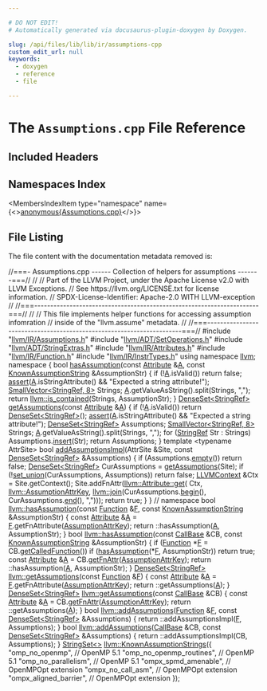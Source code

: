 ```yaml
---

# DO NOT EDIT!
# Automatically generated via docusaurus-plugin-doxygen by Doxygen.

slug: /api/files/lib/lib/ir/assumptions-cpp
custom_edit_url: null
keywords:
  - doxygen
  - reference
  - file

---
```





# The `Assumptions.cpp` File Reference

<DoxygenPage pluginConfig={pluginConfig}>



## Included Headers

<IncludesList>
<IncludesListItem
  filePath="llvm/IR/Assumptions.h"
  permalink="/docs/api/files/include/include/llvm/include/llvm/ir/assumptions-h"
  isLocal="true" />
<IncludesListItem
  filePath="llvm/ADT/SetOperations.h"
  permalink="/docs/api/files/include/include/llvm/include/llvm/adt/setoperations-h"
  isLocal="true" />
<IncludesListItem
  filePath="llvm/ADT/StringExtras.h"
  permalink="/docs/api/files/include/include/llvm/include/llvm/adt/stringextras-h"
  isLocal="true" />
<IncludesListItem
  filePath="llvm/IR/Attributes.h"
  permalink="/docs/api/files/include/include/llvm/include/llvm/ir/attributes-h"
  isLocal="true" />
<IncludesListItem
  filePath="llvm/IR/Function.h"
  permalink="/docs/api/files/include/include/llvm/include/llvm/ir/function-h"
  isLocal="true" />
<IncludesListItem
  filePath="llvm/IR/InstrTypes.h"
  permalink="/docs/api/files/include/include/llvm/include/llvm/ir/instrtypes-h"
  isLocal="true" />
</IncludesList>

## Namespaces Index

<MembersIndex>

<MembersIndexItem
  type="namespace"
  name={<><a href="/docs/api/namespaces/anonymous-assumptions-cpp-">anonymous&#123;Assumptions.cpp&#125;</a></>}>
</MembersIndexItem>

</MembersIndex>


## File Listing

The file content with the documentation metadata removed is:

<ProgramListing>

<Link id="l00001" /><CodeLine lineNumber="1"><span class="doxyHighlightComment">//===- Assumptions.cpp ------ Collection of helpers for assumptions -------===//</span></CodeLine>
<Link id="l00002" /><CodeLine lineNumber="2"><span class="doxyHighlightComment">//</span></CodeLine>
<Link id="l00003" /><CodeLine lineNumber="3"><span class="doxyHighlightComment">// Part of the LLVM Project, under the Apache License v2.0 with LLVM Exceptions.</span></CodeLine>
<Link id="l00004" /><CodeLine lineNumber="4"><span class="doxyHighlightComment">// See https://llvm.org/LICENSE.txt for license information.</span></CodeLine>
<Link id="l00005" /><CodeLine lineNumber="5"><span class="doxyHighlightComment">// SPDX-License-Identifier: Apache-2.0 WITH LLVM-exception</span></CodeLine>
<Link id="l00006" /><CodeLine lineNumber="6"><span class="doxyHighlightComment">//</span></CodeLine>
<Link id="l00007" /><CodeLine lineNumber="7"><span class="doxyHighlightComment">//===----------------------------------------------------------------------===//</span></CodeLine>
<Link id="l00008" /><CodeLine lineNumber="8"><span class="doxyHighlightComment">//</span></CodeLine>
<Link id="l00009" /><CodeLine lineNumber="9"><span class="doxyHighlightComment">//  This file implements helper functions for accessing assumption infomration</span></CodeLine>
<Link id="l00010" /><CodeLine lineNumber="10"><span class="doxyHighlightComment">//  inside of the &quot;llvm.assume&quot; metadata.</span></CodeLine>
<Link id="l00011" /><CodeLine lineNumber="11"><span class="doxyHighlightComment">//</span></CodeLine>
<Link id="l00012" /><CodeLine lineNumber="12"><span class="doxyHighlightComment">//===----------------------------------------------------------------------===//</span></CodeLine>
<Link id="l00013" /><CodeLine lineNumber="13"></CodeLine>
<Link id="l00014" /><CodeLine lineNumber="14"><span class="doxyHighlightPreprocessor">#include &quot;<a href="/docs/api/files/include/include/llvm/include/llvm/ir/assumptions-h">llvm/IR/Assumptions.h</a>&quot;</span></CodeLine>
<Link id="l00015" /><CodeLine lineNumber="15"><span class="doxyHighlightPreprocessor">#include &quot;<a href="/docs/api/files/include/include/llvm/include/llvm/adt/setoperations-h">llvm/ADT/SetOperations.h</a>&quot;</span></CodeLine>
<Link id="l00016" /><CodeLine lineNumber="16"><span class="doxyHighlightPreprocessor">#include &quot;<a href="/docs/api/files/include/include/llvm/include/llvm/adt/stringextras-h">llvm/ADT/StringExtras.h</a>&quot;</span></CodeLine>
<Link id="l00017" /><CodeLine lineNumber="17"><span class="doxyHighlightPreprocessor">#include &quot;<a href="/docs/api/files/include/include/llvm/include/llvm/ir/attributes-h">llvm/IR/Attributes.h</a>&quot;</span></CodeLine>
<Link id="l00018" /><CodeLine lineNumber="18"><span class="doxyHighlightPreprocessor">#include &quot;<a href="/docs/api/files/include/include/llvm/include/llvm/ir/function-h">llvm/IR/Function.h</a>&quot;</span></CodeLine>
<Link id="l00019" /><CodeLine lineNumber="19"><span class="doxyHighlightPreprocessor">#include &quot;<a href="/docs/api/files/include/include/llvm/include/llvm/ir/instrtypes-h">llvm/IR/InstrTypes.h</a>&quot;</span></CodeLine>
<Link id="l00020" /><CodeLine lineNumber="20"></CodeLine>
<Link id="l00021" /><CodeLine lineNumber="21"><span class="doxyHighlightKeyword">using namespace </span><span class="doxyHighlight"><a href="/docs/api/namespaces/llvm">llvm</a>;</span></CodeLine>
<Link id="l00022" /><CodeLine lineNumber="22"></CodeLine>
<Link id="l00023" /><CodeLine lineNumber="23" lineLink="/docs/api/namespaces/anonymous-assumptions-cpp-"><span class="doxyHighlightKeyword">namespace </span><span class="doxyHighlight">&#123;</span></CodeLine>
<Link id="l00024" /><CodeLine lineNumber="24" lineLink="/docs/api/namespaces/anonymous-assumptions-cpp-/#a11616ca3b8b24fafe0e708caa29a1c08"><span class="doxyHighlightKeywordType">bool</span><span class="doxyHighlight"> <a href="/docs/api/namespaces/llvm/#a9304ca094f5d8d97081982822c433226">hasAssumption</a>(</span><span class="doxyHighlightKeyword">const</span><span class="doxyHighlight"> <a href="/docs/api/classes/llvm/attribute">Attribute</a> &amp;<a href="/docs/api/files/lib/lib/ir/builtingcs-cpp/#a2e38c85003a042421cde1647632d0b72">A</a>,</span></CodeLine>
<Link id="l00025" /><CodeLine lineNumber="25"><span class="doxyHighlight">                   </span><span class="doxyHighlightKeyword">const</span><span class="doxyHighlight"> <a href="/docs/api/structs/llvm/knownassumptionstring">KnownAssumptionString</a> &amp;AssumptionStr) &#123;</span></CodeLine>
<Link id="l00026" /><CodeLine lineNumber="26"><span class="doxyHighlight">  </span><span class="doxyHighlightKeywordFlow">if</span><span class="doxyHighlight"> (!<a href="/docs/api/files/lib/lib/ir/builtingcs-cpp/#a2e38c85003a042421cde1647632d0b72">A</a>.isValid())</span></CodeLine>
<Link id="l00027" /><CodeLine lineNumber="27"><span class="doxyHighlight">    </span><span class="doxyHighlightKeywordFlow">return</span><span class="doxyHighlight"> </span><span class="doxyHighlightKeyword">false</span><span class="doxyHighlight">;</span></CodeLine>
<Link id="l00028" /><CodeLine lineNumber="28"><span class="doxyHighlight">  <a href="/docs/api/files/lib/lib/target/lib/target/amdgpu/silowercontrolflow-cpp/#a4868c5d81c5ccc98c47aeab6244346a0">assert</a>(<a href="/docs/api/files/lib/lib/ir/builtingcs-cpp/#a2e38c85003a042421cde1647632d0b72">A</a>.isStringAttribute() &amp;&amp; </span><span class="doxyHighlightStringLiteral">&quot;Expected a string attribute!&quot;</span><span class="doxyHighlight">);</span></CodeLine>
<Link id="l00029" /><CodeLine lineNumber="29"></CodeLine>
<Link id="l00030" /><CodeLine lineNumber="30"><span class="doxyHighlight">  <a href="/docs/api/classes/llvm/smallvector">SmallVector&lt;StringRef, 8&gt;</a> Strings;</span></CodeLine>
<Link id="l00031" /><CodeLine lineNumber="31"><span class="doxyHighlight">  <a href="/docs/api/files/lib/lib/ir/builtingcs-cpp/#a2e38c85003a042421cde1647632d0b72">A</a>.getValueAsString().split(Strings, </span><span class="doxyHighlightStringLiteral">&quot;,&quot;</span><span class="doxyHighlight">);</span></CodeLine>
<Link id="l00032" /><CodeLine lineNumber="32"></CodeLine>
<Link id="l00033" /><CodeLine lineNumber="33"><span class="doxyHighlight">  </span><span class="doxyHighlightKeywordFlow">return</span><span class="doxyHighlight"> <a href="/docs/api/namespaces/llvm/#acd1cd968cb420c82d70926920fcdc7d7">llvm::is&#95;contained</a>(Strings, AssumptionStr);</span></CodeLine>
<Link id="l00034" /><CodeLine lineNumber="34"><span class="doxyHighlight">&#125;</span></CodeLine>
<Link id="l00035" /><CodeLine lineNumber="35"></CodeLine>
<Link id="l00036" /><CodeLine lineNumber="36" lineLink="/docs/api/namespaces/anonymous-assumptions-cpp-/#ac2d9bac5ababf50dd59c0f65a975ff1c"><span class="doxyHighlight"><a href="/docs/api/classes/llvm/denseset">DenseSet&lt;StringRef&gt;</a> <a href="/docs/api/namespaces/llvm/#ad17551c306e37b6d30d47c03b9022a22">getAssumptions</a>(</span><span class="doxyHighlightKeyword">const</span><span class="doxyHighlight"> <a href="/docs/api/classes/llvm/attribute">Attribute</a> &amp;<a href="/docs/api/files/lib/lib/ir/builtingcs-cpp/#a2e38c85003a042421cde1647632d0b72">A</a>) &#123;</span></CodeLine>
<Link id="l00037" /><CodeLine lineNumber="37"><span class="doxyHighlight">  </span><span class="doxyHighlightKeywordFlow">if</span><span class="doxyHighlight"> (!<a href="/docs/api/files/lib/lib/ir/builtingcs-cpp/#a2e38c85003a042421cde1647632d0b72">A</a>.isValid())</span></CodeLine>
<Link id="l00038" /><CodeLine lineNumber="38"><span class="doxyHighlight">    </span><span class="doxyHighlightKeywordFlow">return</span><span class="doxyHighlight"> <a href="/docs/api/classes/llvm/denseset">DenseSet&lt;StringRef&gt;</a>();</span></CodeLine>
<Link id="l00039" /><CodeLine lineNumber="39"><span class="doxyHighlight">  <a href="/docs/api/files/lib/lib/target/lib/target/amdgpu/silowercontrolflow-cpp/#a4868c5d81c5ccc98c47aeab6244346a0">assert</a>(<a href="/docs/api/files/lib/lib/ir/builtingcs-cpp/#a2e38c85003a042421cde1647632d0b72">A</a>.isStringAttribute() &amp;&amp; </span><span class="doxyHighlightStringLiteral">&quot;Expected a string attribute!&quot;</span><span class="doxyHighlight">);</span></CodeLine>
<Link id="l00040" /><CodeLine lineNumber="40"></CodeLine>
<Link id="l00041" /><CodeLine lineNumber="41"><span class="doxyHighlight">  <a href="/docs/api/classes/llvm/denseset">DenseSet&lt;StringRef&gt;</a> Assumptions;</span></CodeLine>
<Link id="l00042" /><CodeLine lineNumber="42"><span class="doxyHighlight">  <a href="/docs/api/classes/llvm/smallvector">SmallVector&lt;StringRef, 8&gt;</a> Strings;</span></CodeLine>
<Link id="l00043" /><CodeLine lineNumber="43"><span class="doxyHighlight">  <a href="/docs/api/files/lib/lib/ir/builtingcs-cpp/#a2e38c85003a042421cde1647632d0b72">A</a>.getValueAsString().split(Strings, </span><span class="doxyHighlightStringLiteral">&quot;,&quot;</span><span class="doxyHighlight">);</span></CodeLine>
<Link id="l00044" /><CodeLine lineNumber="44"></CodeLine>
<Link id="l00045" /><CodeLine lineNumber="45"><span class="doxyHighlight">  </span><span class="doxyHighlightKeywordFlow">for</span><span class="doxyHighlight"> (<a href="/docs/api/classes/llvm/stringref">StringRef</a> Str : Strings)</span></CodeLine>
<Link id="l00046" /><CodeLine lineNumber="46"><span class="doxyHighlight">    Assumptions.<a href="/docs/api/classes/llvm/detail/densesetimpl/#a1b0f3ebdced8fce4b22c6a63b25d9525">insert</a>(Str);</span></CodeLine>
<Link id="l00047" /><CodeLine lineNumber="47"><span class="doxyHighlight">  </span><span class="doxyHighlightKeywordFlow">return</span><span class="doxyHighlight"> Assumptions;</span></CodeLine>
<Link id="l00048" /><CodeLine lineNumber="48"><span class="doxyHighlight">&#125;</span></CodeLine>
<Link id="l00049" /><CodeLine lineNumber="49"></CodeLine>
<Link id="l00050" /><CodeLine lineNumber="50"><span class="doxyHighlightKeyword">template</span><span class="doxyHighlight"> &lt;</span><span class="doxyHighlightKeyword">typename</span><span class="doxyHighlight"> AttrSite&gt;</span></CodeLine>
<Link id="l00051" /><CodeLine lineNumber="51" lineLink="/docs/api/namespaces/anonymous-assumptions-cpp-/#a2b9453af013b5f96564c2cb0b92a010b"><span class="doxyHighlightKeywordType">bool</span><span class="doxyHighlight"> <a href="/docs/api/namespaces/anonymous-assumptions-cpp-/#a2b9453af013b5f96564c2cb0b92a010b">addAssumptionsImpl</a>(AttrSite &amp;Site,</span></CodeLine>
<Link id="l00052" /><CodeLine lineNumber="52"><span class="doxyHighlight">                        </span><span class="doxyHighlightKeyword">const</span><span class="doxyHighlight"> <a href="/docs/api/classes/llvm/denseset">DenseSet&lt;StringRef&gt;</a> &amp;Assumptions) &#123;</span></CodeLine>
<Link id="l00053" /><CodeLine lineNumber="53"><span class="doxyHighlight">  </span><span class="doxyHighlightKeywordFlow">if</span><span class="doxyHighlight"> (Assumptions.<a href="/docs/api/classes/llvm/detail/densesetimpl/#a9a3c9d867ff6bde97841c2b7983f5c70">empty</a>())</span></CodeLine>
<Link id="l00054" /><CodeLine lineNumber="54"><span class="doxyHighlight">    </span><span class="doxyHighlightKeywordFlow">return</span><span class="doxyHighlight"> </span><span class="doxyHighlightKeyword">false</span><span class="doxyHighlight">;</span></CodeLine>
<Link id="l00055" /><CodeLine lineNumber="55"></CodeLine>
<Link id="l00056" /><CodeLine lineNumber="56"><span class="doxyHighlight">  <a href="/docs/api/classes/llvm/denseset">DenseSet&lt;StringRef&gt;</a> CurAssumptions = <a href="/docs/api/namespaces/llvm/#ad17551c306e37b6d30d47c03b9022a22">getAssumptions</a>(Site);</span></CodeLine>
<Link id="l00057" /><CodeLine lineNumber="57"></CodeLine>
<Link id="l00058" /><CodeLine lineNumber="58"><span class="doxyHighlight">  </span><span class="doxyHighlightKeywordFlow">if</span><span class="doxyHighlight"> (!<a href="/docs/api/namespaces/llvm/#a8b4f88b1fadc8f51a643e5faaa13afa6">set&#95;union</a>(CurAssumptions, Assumptions))</span></CodeLine>
<Link id="l00059" /><CodeLine lineNumber="59"><span class="doxyHighlight">    </span><span class="doxyHighlightKeywordFlow">return</span><span class="doxyHighlight"> </span><span class="doxyHighlightKeyword">false</span><span class="doxyHighlight">;</span></CodeLine>
<Link id="l00060" /><CodeLine lineNumber="60"></CodeLine>
<Link id="l00061" /><CodeLine lineNumber="61"><span class="doxyHighlight">  <a href="/docs/api/classes/llvm/llvmcontext">LLVMContext</a> &amp;Ctx = Site.getContext();</span></CodeLine>
<Link id="l00062" /><CodeLine lineNumber="62"><span class="doxyHighlight">  Site.addFnAttr(<a href="/docs/api/classes/llvm/attribute/#a43708098bd7085788a680fd02f47c750">llvm::Attribute::get</a>(</span></CodeLine>
<Link id="l00063" /><CodeLine lineNumber="63"><span class="doxyHighlight">      Ctx, <a href="/docs/api/namespaces/llvm/#af04a6618686f8a097d7786f1880985de">llvm::AssumptionAttrKey</a>,</span></CodeLine>
<Link id="l00064" /><CodeLine lineNumber="64"><span class="doxyHighlight">      <a href="/docs/api/namespaces/llvm/#aa1fd1719afe5b07ebe55f1d105c98916">llvm::join</a>(CurAssumptions.<a href="/docs/api/classes/llvm/detail/densesetimpl/#ad7dc7318244359268414719e0959346e">begin</a>(), CurAssumptions.<a href="/docs/api/classes/llvm/detail/densesetimpl/#a8cd802dcaed35e1f28ea3cbe4af4eff5">end</a>(), </span><span class="doxyHighlightStringLiteral">&quot;,&quot;</span><span class="doxyHighlight">)));</span></CodeLine>
<Link id="l00065" /><CodeLine lineNumber="65"></CodeLine>
<Link id="l00066" /><CodeLine lineNumber="66"><span class="doxyHighlight">  </span><span class="doxyHighlightKeywordFlow">return</span><span class="doxyHighlight"> </span><span class="doxyHighlightKeyword">true</span><span class="doxyHighlight">;</span></CodeLine>
<Link id="l00067" /><CodeLine lineNumber="67"><span class="doxyHighlight">&#125;</span></CodeLine>
<Link id="l00068" /><CodeLine lineNumber="68"><span class="doxyHighlight">&#125; </span><span class="doxyHighlightComment">// namespace</span></CodeLine>
<Link id="l00069" /><CodeLine lineNumber="69"></CodeLine>
<Link id="l00070" /><CodeLine lineNumber="70" lineLink="/docs/api/namespaces/llvm/#a9304ca094f5d8d97081982822c433226"><span class="doxyHighlightKeywordType">bool</span><span class="doxyHighlight"> <a href="/docs/api/namespaces/llvm/#a9304ca094f5d8d97081982822c433226">llvm::hasAssumption</a>(</span><span class="doxyHighlightKeyword">const</span><span class="doxyHighlight"> <a href="/docs/api/classes/llvm/function">Function</a> &amp;<a href="/docs/api/files/lib/lib/support/md5-cpp/#a96d73bbd7af15cb1fc38c3f4a3bd82e9">F</a>,</span></CodeLine>
<Link id="l00071" /><CodeLine lineNumber="71"><span class="doxyHighlight">                         </span><span class="doxyHighlightKeyword">const</span><span class="doxyHighlight"> <a href="/docs/api/structs/llvm/knownassumptionstring">KnownAssumptionString</a> &amp;AssumptionStr) &#123;</span></CodeLine>
<Link id="l00072" /><CodeLine lineNumber="72"><span class="doxyHighlight">  </span><span class="doxyHighlightKeyword">const</span><span class="doxyHighlight"> <a href="/docs/api/classes/llvm/attribute">Attribute</a> &amp;<a href="/docs/api/files/lib/lib/ir/builtingcs-cpp/#a2e38c85003a042421cde1647632d0b72">A</a> = <a href="/docs/api/files/lib/lib/support/md5-cpp/#a96d73bbd7af15cb1fc38c3f4a3bd82e9">F</a>.getFnAttribute(<a href="/docs/api/namespaces/llvm/#af04a6618686f8a097d7786f1880985de">AssumptionAttrKey</a>);</span></CodeLine>
<Link id="l00073" /><CodeLine lineNumber="73"><span class="doxyHighlight">  return ::hasAssumption(<a href="/docs/api/files/lib/lib/ir/builtingcs-cpp/#a2e38c85003a042421cde1647632d0b72">A</a>, AssumptionStr);</span></CodeLine>
<Link id="l00074" /><CodeLine lineNumber="74"><span class="doxyHighlight">&#125;</span></CodeLine>
<Link id="l00075" /><CodeLine lineNumber="75"></CodeLine>
<Link id="l00076" /><CodeLine lineNumber="76" lineLink="/docs/api/namespaces/llvm/#a05eaff7b97d11f44f547d03244617db4"><span class="doxyHighlightKeywordType">bool</span><span class="doxyHighlight"> <a href="/docs/api/namespaces/llvm/#a9304ca094f5d8d97081982822c433226">llvm::hasAssumption</a>(</span><span class="doxyHighlightKeyword">const</span><span class="doxyHighlight"> <a href="/docs/api/classes/llvm/callbase">CallBase</a> &amp;CB,</span></CodeLine>
<Link id="l00077" /><CodeLine lineNumber="77"><span class="doxyHighlight">                         </span><span class="doxyHighlightKeyword">const</span><span class="doxyHighlight"> <a href="/docs/api/structs/llvm/knownassumptionstring">KnownAssumptionString</a> &amp;AssumptionStr) &#123;</span></CodeLine>
<Link id="l00078" /><CodeLine lineNumber="78"><span class="doxyHighlight">  </span><span class="doxyHighlightKeywordFlow">if</span><span class="doxyHighlight"> (<a href="/docs/api/classes/llvm/function">Function</a> &#42;<a href="/docs/api/files/lib/lib/support/md5-cpp/#a96d73bbd7af15cb1fc38c3f4a3bd82e9">F</a> = CB.<a href="/docs/api/classes/llvm/callbase/#a2b1ae7cf1bafdd43d1fee4c6ad0a2913">getCalledFunction</a>())</span></CodeLine>
<Link id="l00079" /><CodeLine lineNumber="79"><span class="doxyHighlight">    </span><span class="doxyHighlightKeywordFlow">if</span><span class="doxyHighlight"> (<a href="/docs/api/namespaces/llvm/#a9304ca094f5d8d97081982822c433226">hasAssumption</a>(&#42;<a href="/docs/api/files/lib/lib/support/md5-cpp/#a96d73bbd7af15cb1fc38c3f4a3bd82e9">F</a>, AssumptionStr))</span></CodeLine>
<Link id="l00080" /><CodeLine lineNumber="80"><span class="doxyHighlight">      </span><span class="doxyHighlightKeywordFlow">return</span><span class="doxyHighlight"> </span><span class="doxyHighlightKeyword">true</span><span class="doxyHighlight">;</span></CodeLine>
<Link id="l00081" /><CodeLine lineNumber="81"></CodeLine>
<Link id="l00082" /><CodeLine lineNumber="82"><span class="doxyHighlight">  </span><span class="doxyHighlightKeyword">const</span><span class="doxyHighlight"> <a href="/docs/api/classes/llvm/attribute">Attribute</a> &amp;<a href="/docs/api/files/lib/lib/ir/builtingcs-cpp/#a2e38c85003a042421cde1647632d0b72">A</a> = CB.<a href="/docs/api/classes/llvm/callbase/#a9e46a3a4bf99f8dcea9cb9efb4d977a3">getFnAttr</a>(<a href="/docs/api/namespaces/llvm/#af04a6618686f8a097d7786f1880985de">AssumptionAttrKey</a>);</span></CodeLine>
<Link id="l00083" /><CodeLine lineNumber="83"><span class="doxyHighlight">  return ::hasAssumption(<a href="/docs/api/files/lib/lib/ir/builtingcs-cpp/#a2e38c85003a042421cde1647632d0b72">A</a>, AssumptionStr);</span></CodeLine>
<Link id="l00084" /><CodeLine lineNumber="84"><span class="doxyHighlight">&#125;</span></CodeLine>
<Link id="l00085" /><CodeLine lineNumber="85"></CodeLine>
<Link id="l00086" /><CodeLine lineNumber="86" lineLink="/docs/api/namespaces/llvm/#ad17551c306e37b6d30d47c03b9022a22"><span class="doxyHighlight"><a href="/docs/api/classes/llvm/denseset">DenseSet&lt;StringRef&gt;</a> <a href="/docs/api/namespaces/llvm/#ad17551c306e37b6d30d47c03b9022a22">llvm::getAssumptions</a>(</span><span class="doxyHighlightKeyword">const</span><span class="doxyHighlight"> <a href="/docs/api/classes/llvm/function">Function</a> &amp;<a href="/docs/api/files/lib/lib/support/md5-cpp/#a96d73bbd7af15cb1fc38c3f4a3bd82e9">F</a>) &#123;</span></CodeLine>
<Link id="l00087" /><CodeLine lineNumber="87"><span class="doxyHighlight">  </span><span class="doxyHighlightKeyword">const</span><span class="doxyHighlight"> <a href="/docs/api/classes/llvm/attribute">Attribute</a> &amp;<a href="/docs/api/files/lib/lib/ir/builtingcs-cpp/#a2e38c85003a042421cde1647632d0b72">A</a> = <a href="/docs/api/files/lib/lib/support/md5-cpp/#a96d73bbd7af15cb1fc38c3f4a3bd82e9">F</a>.getFnAttribute(<a href="/docs/api/namespaces/llvm/#af04a6618686f8a097d7786f1880985de">AssumptionAttrKey</a>);</span></CodeLine>
<Link id="l00088" /><CodeLine lineNumber="88"><span class="doxyHighlight">  return ::getAssumptions(<a href="/docs/api/files/lib/lib/ir/builtingcs-cpp/#a2e38c85003a042421cde1647632d0b72">A</a>);</span></CodeLine>
<Link id="l00089" /><CodeLine lineNumber="89"><span class="doxyHighlight">&#125;</span></CodeLine>
<Link id="l00090" /><CodeLine lineNumber="90"></CodeLine>
<Link id="l00091" /><CodeLine lineNumber="91" lineLink="/docs/api/namespaces/llvm/#a657d70881481b03f8b3b38838f3a7c39"><span class="doxyHighlight"><a href="/docs/api/classes/llvm/denseset">DenseSet&lt;StringRef&gt;</a> <a href="/docs/api/namespaces/llvm/#ad17551c306e37b6d30d47c03b9022a22">llvm::getAssumptions</a>(</span><span class="doxyHighlightKeyword">const</span><span class="doxyHighlight"> <a href="/docs/api/classes/llvm/callbase">CallBase</a> &amp;CB) &#123;</span></CodeLine>
<Link id="l00092" /><CodeLine lineNumber="92"><span class="doxyHighlight">  </span><span class="doxyHighlightKeyword">const</span><span class="doxyHighlight"> <a href="/docs/api/classes/llvm/attribute">Attribute</a> &amp;<a href="/docs/api/files/lib/lib/ir/builtingcs-cpp/#a2e38c85003a042421cde1647632d0b72">A</a> = CB.<a href="/docs/api/classes/llvm/callbase/#a9e46a3a4bf99f8dcea9cb9efb4d977a3">getFnAttr</a>(<a href="/docs/api/namespaces/llvm/#af04a6618686f8a097d7786f1880985de">AssumptionAttrKey</a>);</span></CodeLine>
<Link id="l00093" /><CodeLine lineNumber="93"><span class="doxyHighlight">  return ::getAssumptions(<a href="/docs/api/files/lib/lib/ir/builtingcs-cpp/#a2e38c85003a042421cde1647632d0b72">A</a>);</span></CodeLine>
<Link id="l00094" /><CodeLine lineNumber="94"><span class="doxyHighlight">&#125;</span></CodeLine>
<Link id="l00095" /><CodeLine lineNumber="95"></CodeLine>
<Link id="l00096" /><CodeLine lineNumber="96" lineLink="/docs/api/namespaces/llvm/#a27d145f66632e09fe3dfcf3c9024999b"><span class="doxyHighlightKeywordType">bool</span><span class="doxyHighlight"> <a href="/docs/api/namespaces/llvm/#a27d145f66632e09fe3dfcf3c9024999b">llvm::addAssumptions</a>(<a href="/docs/api/classes/llvm/function">Function</a> &amp;<a href="/docs/api/files/lib/lib/support/md5-cpp/#a96d73bbd7af15cb1fc38c3f4a3bd82e9">F</a>, </span><span class="doxyHighlightKeyword">const</span><span class="doxyHighlight"> <a href="/docs/api/classes/llvm/denseset">DenseSet&lt;StringRef&gt;</a> &amp;Assumptions) &#123;</span></CodeLine>
<Link id="l00097" /><CodeLine lineNumber="97"><span class="doxyHighlight">  return ::addAssumptionsImpl(<a href="/docs/api/files/lib/lib/support/md5-cpp/#a96d73bbd7af15cb1fc38c3f4a3bd82e9">F</a>, Assumptions);</span></CodeLine>
<Link id="l00098" /><CodeLine lineNumber="98"><span class="doxyHighlight">&#125;</span></CodeLine>
<Link id="l00099" /><CodeLine lineNumber="99"></CodeLine>
<Link id="l00100" /><CodeLine lineNumber="100" lineLink="/docs/api/namespaces/llvm/#a509d5ed3542ee53fbc7a48785300dcef"><span class="doxyHighlightKeywordType">bool</span><span class="doxyHighlight"> <a href="/docs/api/namespaces/llvm/#a27d145f66632e09fe3dfcf3c9024999b">llvm::addAssumptions</a>(<a href="/docs/api/classes/llvm/callbase">CallBase</a> &amp;CB,</span></CodeLine>
<Link id="l00101" /><CodeLine lineNumber="101"><span class="doxyHighlight">                          </span><span class="doxyHighlightKeyword">const</span><span class="doxyHighlight"> <a href="/docs/api/classes/llvm/denseset">DenseSet&lt;StringRef&gt;</a> &amp;Assumptions) &#123;</span></CodeLine>
<Link id="l00102" /><CodeLine lineNumber="102"><span class="doxyHighlight">  return ::addAssumptionsImpl(CB, Assumptions);</span></CodeLine>
<Link id="l00103" /><CodeLine lineNumber="103"><span class="doxyHighlight">&#125;</span></CodeLine>
<Link id="l00104" /><CodeLine lineNumber="104"></CodeLine>
<Link id="l00105" /><CodeLine lineNumber="105"><span class="doxyHighlight"><a href="/docs/api/classes/llvm/stringset">StringSet&lt;&gt;</a> <a href="/docs/api/namespaces/llvm/#abdad12b573c6bb258680887aa3e55bf5">llvm::KnownAssumptionStrings</a>(&#123;</span></CodeLine>
<Link id="l00106" /><CodeLine lineNumber="106"><span class="doxyHighlight">    </span><span class="doxyHighlightStringLiteral">&quot;omp&#95;no&#95;openmp&quot;</span><span class="doxyHighlight">,          </span><span class="doxyHighlightComment">// OpenMP 5.1</span></CodeLine>
<Link id="l00107" /><CodeLine lineNumber="107"><span class="doxyHighlight">    </span><span class="doxyHighlightStringLiteral">&quot;omp&#95;no&#95;openmp&#95;routines&quot;</span><span class="doxyHighlight">, </span><span class="doxyHighlightComment">// OpenMP 5.1</span></CodeLine>
<Link id="l00108" /><CodeLine lineNumber="108"><span class="doxyHighlight">    </span><span class="doxyHighlightStringLiteral">&quot;omp&#95;no&#95;parallelism&quot;</span><span class="doxyHighlight">,     </span><span class="doxyHighlightComment">// OpenMP 5.1</span></CodeLine>
<Link id="l00109" /><CodeLine lineNumber="109"><span class="doxyHighlight">    </span><span class="doxyHighlightStringLiteral">&quot;ompx&#95;spmd&#95;amenable&quot;</span><span class="doxyHighlight">,     </span><span class="doxyHighlightComment">// OpenMPOpt extension</span></CodeLine>
<Link id="l00110" /><CodeLine lineNumber="110"><span class="doxyHighlight">    </span><span class="doxyHighlightStringLiteral">&quot;ompx&#95;no&#95;call&#95;asm&quot;</span><span class="doxyHighlight">,       </span><span class="doxyHighlightComment">// OpenMPOpt extension</span></CodeLine>
<Link id="l00111" /><CodeLine lineNumber="111"><span class="doxyHighlight">    </span><span class="doxyHighlightStringLiteral">&quot;ompx&#95;aligned&#95;barrier&quot;</span><span class="doxyHighlight">,   </span><span class="doxyHighlightComment">// OpenMPOpt extension</span></CodeLine>
<Link id="l00112" /><CodeLine lineNumber="112"><span class="doxyHighlight">&#125;);</span></CodeLine>

</ProgramListing>


</DoxygenPage>
